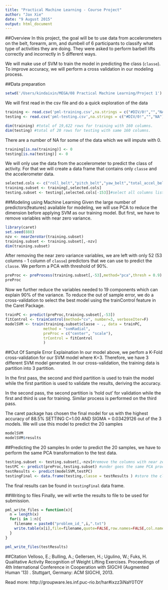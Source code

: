 ```yaml
---
title: "Practical Machine Learning - Course Project"
author: "Jax Xie"
date: "9 August 2015"
output: html_document
---
```


##Overview
In this project, the goal will be to use data from accelerometers on the belt, forearm, arm, and dumbell of 6 participants to classify what type of activities they are doing. They were asked to perform barbell lifts correctly and incorrectly in 5 different ways.

We will make use of SVM to train the model in predicting the class (`classe`). To improve accuracy, we will perform a cross validation in our modeling process.

##Data preparation
```r
setwd('/Users/kindaixin/MEGA/08 Practical Machine Learning/Project 1')
```
We will first read in the csv file and do a quick exploration of the data

```r
training <- read.csv('pml-training.csv',na.strings = c("#DIV/0!","","NA"))
testing <- read.csv('pml-testing.csv',na.strings = c("#DIV/0!","","NA"))

dim(training) #total of 19,622 rows for training with 160 columns.
dim(testing) #total of 20 rows for testing with same 160 columns.
```

There are a number of NA for some of the data which we will impute with 0.

```r
training[is.na(training)] <- 0
testing[is.na(testing)] <- 0
```

We will only use the data from the accelerometer to predict the class of activity. For that we will create a data frame that contains only `classe` and the accelerometer data.


```r
selected.cols <- c("roll_belt","pitch_belt","yaw_belt","total_accel_belt","kurtosis_roll_belt","kurtosis_picth_belt","kurtosis_yaw_belt","skewness_roll_belt","skewness_roll_belt.1","skewness_yaw_belt","max_roll_belt","max_picth_belt","max_yaw_belt","min_roll_belt","min_pitch_belt","min_yaw_belt","amplitude_roll_belt","amplitude_pitch_belt","amplitude_yaw_belt","var_total_accel_belt","avg_roll_belt","stddev_roll_belt","var_roll_belt","avg_pitch_belt","stddev_pitch_belt","var_pitch_belt","avg_yaw_belt","stddev_yaw_belt","var_yaw_belt","gyros_belt_x","gyros_belt_y","gyros_belt_z","accel_belt_x","accel_belt_y","accel_belt_z","magnet_belt_x","magnet_belt_y","magnet_belt_z","roll_arm","pitch_arm","yaw_arm","total_accel_arm","var_accel_arm","avg_roll_arm","stddev_roll_arm","var_roll_arm","avg_pitch_arm","stddev_pitch_arm","var_pitch_arm","avg_yaw_arm","stddev_yaw_arm","var_yaw_arm","gyros_arm_x","gyros_arm_y","gyros_arm_z","accel_arm_x","accel_arm_y","accel_arm_z","magnet_arm_x","magnet_arm_y","magnet_arm_z","kurtosis_roll_arm","kurtosis_picth_arm","kurtosis_yaw_arm","skewness_roll_arm","skewness_pitch_arm","skewness_yaw_arm","max_roll_arm","max_picth_arm","max_yaw_arm","min_roll_arm","min_pitch_arm","min_yaw_arm","amplitude_roll_arm","amplitude_pitch_arm","amplitude_yaw_arm","roll_dumbbell","pitch_dumbbell","yaw_dumbbell","kurtosis_roll_dumbbell","kurtosis_picth_dumbbell","kurtosis_yaw_dumbbell","skewness_roll_dumbbell","skewness_pitch_dumbbell","skewness_yaw_dumbbell","max_roll_dumbbell","max_picth_dumbbell","max_yaw_dumbbell","min_roll_dumbbell","min_pitch_dumbbell","min_yaw_dumbbell","amplitude_roll_dumbbell","amplitude_pitch_dumbbell","amplitude_yaw_dumbbell","total_accel_dumbbell","var_accel_dumbbell","avg_roll_dumbbell","stddev_roll_dumbbell","var_roll_dumbbell","avg_pitch_dumbbell","stddev_pitch_dumbbell","var_pitch_dumbbell","avg_yaw_dumbbell","stddev_yaw_dumbbell","var_yaw_dumbbell","gyros_dumbbell_x","gyros_dumbbell_y","gyros_dumbbell_z","accel_dumbbell_x","accel_dumbbell_y","accel_dumbbell_z","magnet_dumbbell_x","magnet_dumbbell_y","magnet_dumbbell_z","roll_forearm","pitch_forearm","yaw_forearm","kurtosis_roll_forearm","kurtosis_picth_forearm","kurtosis_yaw_forearm","skewness_roll_forearm","skewness_pitch_forearm","skewness_yaw_forearm","max_roll_forearm","max_picth_forearm","max_yaw_forearm","min_roll_forearm","min_pitch_forearm","min_yaw_forearm","amplitude_roll_forearm","amplitude_pitch_forearm","amplitude_yaw_forearm","total_accel_forearm","var_accel_forearm","avg_roll_forearm","stddev_roll_forearm","var_roll_forearm","avg_pitch_forearm","stddev_pitch_forearm","var_pitch_forearm","avg_yaw_forearm","stddev_yaw_forearm","var_yaw_forearm","gyros_forearm_x","gyros_forearm_y","gyros_forearm_z","accel_forearm_x","accel_forearm_y","accel_forearm_z","magnet_forearm_x","magnet_forearm_y","magnet_forearm_z","classe")
training.subset <- training[,selected.cols]
testing.subset <- testing[,selected.cols[-153]]#select all columns listed above except the missing 'class' column
```


##Modeling using Machine Learning
Given the large number of predictors(features) available for modeling, we will use PCA to reduce the dimension before applying SVM as our training model. But first, we have to remove variables with near zero variance.

```r
library(caret)
set.seed(888)
nzv <- nearZeroVar(training.subset)
training.subset <- training.subset[,-nzv]
dim(training.subset)
```

After removing the near zero variance variables, we are left with only 52 (53 columns - 1 column of `classe`) predictors that we can use to predict the `classe`. We perform a PCA with threshold of 90%.
```r
preProc <- preProcess(training.subset[,-53],method="pca",thresh = 0.9)
preProc
```

Now we further reduce the variables needed to 19 components which can explain 90% of the variance.
To reduce the out of sample error, we do a cross-validation to select the best model using the trainControl feature in the Caret Package.

```r
trainPC <- predict(preProc,training.subset[,-53])
fitControl <- trainControl(method="cv", number=3, verboseIter=F)  
modelSVM <- train(training.subset$classe ~ ., data = trainPC,
                 method = "svmRadial",
                 preProc = c("center", "scale"),
                 trControl = fitControl
                 )
```

##Out Of Sample Error Explaination
In our model above, we perfom a K-Fold cross-validation for our SVM model where K=3. Therefore, we have 3 different SVM model generated. In our cross-validation, the training data is partition into 3 partition. 

In the first pass, the second and third partition is used to train the model while the first partition is used to validate the results, deriving the accuracy. 

In the second pass, the second partition is 'hold out' for validation while the first and third is use for training. Similar process is performed on the third pass.

The caret package has chosen the final model for us with the highest accuracy of 88.5% SETTING C=1.00 AND SIGMA = 0.03429126 out of the 3 models. We will use this model to predict the 20 samples

```r
modelSVM
modelSVM$results
```

##Predicting the 20 samples
In order to predict the 20 samples, we have to perform the same PCA transformation to the test data.

```r
testing.subset <- testing.subset[,-nzv]#remove the columns with near zero variance
testPC <- predict(preProc,testing.subset) #under goes the same PCA process
testResults <- predict(modelSVM,testPC)
testingFinal <- data.frame(testing,classe = testResults ) #store the classe information into a data.frame
```

The final results can be found in `testingFinal` data frame.

##Writing to files
Finally, we will wrtie the results to file to be used for submission.
```r
pml_write_files = function(x){
  n = length(x)
  for(i in 1:n){
    filename = paste0("problem_id_",i,".txt")
    write.table(x[i],file=filename,quote=FALSE,row.names=FALSE,col.names=FALSE)
  }
}

pml_write_files(testResults)
```

##Citation
Velloso, E.; Bulling, A.; Gellersen, H.; Ugulino, W.; Fuks, H. Qualitative Activity Recognition of Weight Lifting Exercises. Proceedings of 4th International Conference in Cooperation with SIGCHI (Augmented Human '13) . Stuttgart, Germany: ACM SIGCHI, 2013.

Read more: http://groupware.les.inf.puc-rio.br/har#ixzz3iNaY0TOY